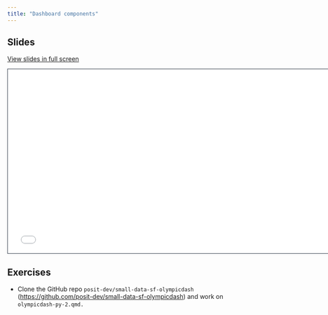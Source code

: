 ```yaml
---
title: "Dashboard components"
---
```


## Slides

[View slides in full screen](2-dashboard-components.html)

```{=html}
<iframe class="slide-deck" src="2-dashboard-components.html" height="420" width="747" style="border: 1px solid #2e3846;"></iframe>
```

## Exercises

-   Clone the GitHub repo `posit-dev/small-data-sf-olympicdash` (<https://github.com/posit-dev/small-data-sf-olympicdash>) and work on `olympicdash-py-2.qmd.`
